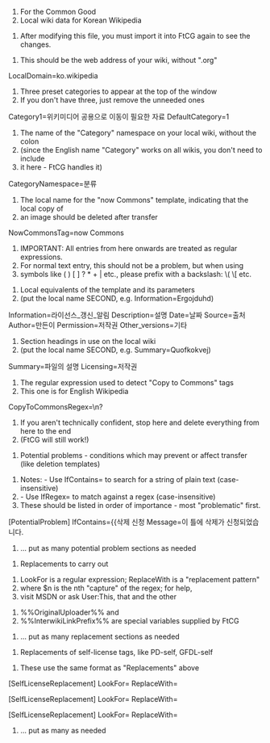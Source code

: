 ﻿# For the Common Good
# Local wiki data for Korean Wikipedia

# After modifying this file, you must import it into FtCG again to see the changes.


# This should be the web address of your wiki, without ".org"
LocalDomain=ko.wikipedia

# Three preset categories to appear at the top of the window
# If you don't have three, just remove the unneeded ones
Category1=위키미디어 공용으로 이동이 필요한 자료
DefaultCategory=1

# The name of the "Category" namespace on your local wiki, without the colon
# (since the English name "Category" works on all wikis, you don't need to include
# it here - FtCG handles it)
CategoryNamespace=분류

# The local name for the "now Commons" template, indicating that the local copy of
# an image should be deleted after transfer
NowCommonsTag=now Commons

# IMPORTANT: All entries from here onwards are treated as regular expressions.
# For normal text entry, this should not be a problem, but when using
# symbols like ( ) [ ] ? * + | etc., please prefix with a backslash: \( \[ etc.

# Local equivalents of the {{information}} template and its parameters
# (put the local name SECOND, e.g. Information=Ergojduhd)
Information=라이선스_갱신_알림
Description=설명
Date=날짜
Source=출처
Author=만든이
Permission=저작권
Other_versions=기타

# Section headings in use on the local wiki
# (put the local name SECOND, e.g. Summary=Quofkokvej)
Summary=파일의 설명
Licensing=저작권

# The regular expression used to detect "Copy to Commons" tags
# This one is for English Wikipedia
CopyToCommonsRegex={{위키미디어 공용으로 이동 필요 편집하기}}\n?


# If you aren't technically confident, stop here and delete everything from here to the end
# (FtCG will still work!)



# Potential problems - conditions which may prevent or affect transfer (like deletion templates)

# Notes: - Use IfContains= to search for a string of plain text (case-insensitive)
#        - Use IfRegex= to match against a regex (case-insensitive)
# These should be listed in order of importance - most "problematic" first.

[PotentialProblem]
IfContains={{삭제 신청
Message=이 틀에 삭제가 신청되었습니다.

# ... put as many potential problem sections as needed


# Replacements to carry out

# LookFor is a regular expression; ReplaceWith is a "replacement pattern"
# where $n is the nth "capture" of the regex; for help,
# visit MSDN or ask User:This, that and the other

# %%OriginalUploader%% and
# %%InterwikiLinkPrefix%% are special variables supplied by FtCG


# ... put as many replacement sections as needed


# Replacements of self-license tags, like PD-self, GFDL-self

# These use the same format as "Replacements" above

[SelfLicenseReplacement]
LookFor={{PD-self([^\}]*)}}
ReplaceWith={{PD-user|%%OriginalUploader%%|en}}

[SelfLicenseReplacement]
LookFor={{GFDL-self([^\}]*)}}
ReplaceWith={{GFDL-user|%%OriginalUploader%%|en$1}}

[SelfLicenseReplacement]
LookFor={{self([^\}]*)}}
ReplaceWith={{self$1|author=[[%%InterwikiLinkPrefix%%:%%OriginalUploader%%|]]}}

# ... put as many as needed
